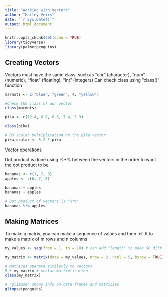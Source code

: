```yaml
---
title: "Working with Vectors"
author: "Hailey Veirs"
date: "`r Sys.Date()`"
output: html_document
---
```


```r
knitr::opts_chunk$set(echo = TRUE)
library(tidyverse)
library(palmerpenguins)
```

## Creating Vectors
Vectors must have the same class, such as "chr" (character), "num" (numeric), "float" (floating), "int" (integers)
Can check class using "class()" function

```r
marmots <- c("blue", "green", 4, "yellow")

#Check the class of our vector
class(marmots)
```

```r
pika <- c(12.4, 6.8, 8.6, 7.4, 5.3)

class(pika)

# Do scalar multiplication on the pika vector
pika_scalar <- 5.2 * pika
```

Vector operations

Dot product is done using %*% between the vectors in the order to want the dot product to be.

```r
bananas <- c(1, 2, 3)
apples <- c(6, 7, 8)

bananas + apples
bananas - apples

# Dot product of vectors is "%*%"
bananas %*% apples
```

## Making Matrices 

To make a matrix, you can make a sequence of values and then tell R to make a matrix of m rows and n columns

```r
my_values <- seq(from = 1, to = 10) # can add "length" to make 50 diff numbers evenly spaced

my_matrix <- matrix(data = my_values, nrow = 2, ncol = 5, byrow = TRUE)

# Matrices operate similarly to vectors
5 * my_matrix # scalar multiplication
class(my_matrix)

# "glimpse" shows info on data frames and matricies
glimpse(penguins)
```


